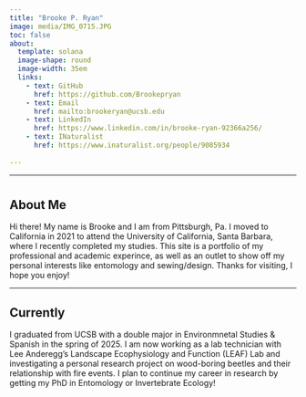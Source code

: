 ```yaml
---
title: "Brooke P. Ryan"
image: media/IMG_0715.JPG
toc: false
about: 
  template: solana
  image-shape: round
  image-width: 35em
  links:
    - text: GitHub
      href: https://github.com/Brookepryan
    - text: Email
      href: mailto:brookeryan@ucsb.edu
    - text: LinkedIn
      href: https://www.linkedin.com/in/brooke-ryan-92366a256/
    - text: INaturalist
      href: https://www.inaturalist.org/people/9085934
      
---
```


***

#
## About Me
Hi there! My name is Brooke and I am from Pittsburgh, Pa. I moved to California in 2021 to attend the University of California, Santa Barbara, where I recently completed my studies. This site is a portfolio of my professional and academic experince, as well as an outlet to show off my personal interests like entomology and sewing/design. Thanks for visiting, I hope you enjoy!

-------

## Currently
I graduated from UCSB with a double major in Environmnetal Studies & Spanish in the spring of 2025. I am now working as a lab technician with Lee Anderegg's Landscape Ecophysiology and Function (LEAF) Lab and investigating a personal research project on wood-boring beetles and their relationship with fire events. I plan to continue my career in research by getting my PhD in Entomology or Invertebrate Ecology! 



